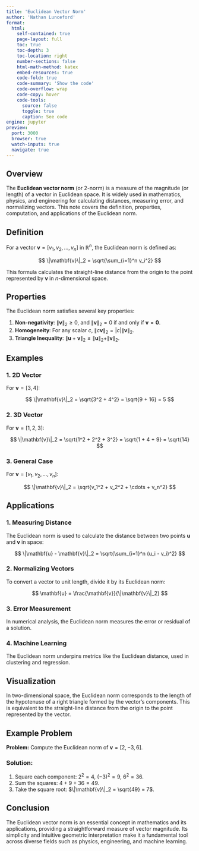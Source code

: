 ```yaml
---
title: 'Euclidean Vector Norm'
author: 'Nathan Lunceford'
format:
  html:
    self-contained: true
    page-layout: full
    toc: true
    toc-depth: 3
    toc-location: right
    number-sections: false
    html-math-method: katex
    embed-resources: true
    code-fold: true
    code-summary: 'Show the code'
    code-overflow: wrap
    code-copy: hover
    code-tools:
      source: false
      toggle: true
      caption: See code
engine: jupyter
preview:
  port: 3000
  browser: true
  watch-inputs: true
  navigate: true
---
```


## **Overview**

The **Euclidean vector norm** (or 2-norm) is a measure of the magnitude (or length) of a vector in Euclidean space. It is widely used in mathematics, physics, and engineering for calculating distances, measuring error, and normalizing vectors. This note covers the definition, properties, computation, and applications of the Euclidean norm.

## **Definition**

For a vector $\mathbf{v} = [v_1, v_2, \dots, v_n]$ in $\mathbb{R}^n$, the Euclidean norm is defined as:

$$
\|\mathbf{v}\|_2 = \sqrt{\sum_{i=1}^n v_i^2}
$$

This formula calculates the straight-line distance from the origin to the point represented by $\mathbf{v}$ in $n$-dimensional space.

## **Properties**

The Euclidean norm satisfies several key properties:

1. **Non-negativity**: $\|\mathbf{v}\|_2 \geq 0$, and $\|\mathbf{v}\|_2 = 0$ if and only if $\mathbf{v} = \mathbf{0}$.
2. **Homogeneity**: For any scalar $c$, $\|c \mathbf{v}\|_2 = |c| \|\mathbf{v}\|_2$.
3. **Triangle Inequality**: $\|\mathbf{u} + \mathbf{v}\|_2 \leq \|\mathbf{u}\|_2 + \|\mathbf{v}\|_2$.

## **Examples**

### **1. 2D Vector**

For $\mathbf{v} = [3, 4]$:

$$
\|\mathbf{v}\|_2 = \sqrt{3^2 + 4^2} = \sqrt{9 + 16} = 5
$$

### **2. 3D Vector**

For $\mathbf{v} = [1, 2, 3]$:

$$
\|\mathbf{v}\|_2 = \sqrt{1^2 + 2^2 + 3^2} = \sqrt{1 + 4 + 9} = \sqrt{14}
$$

### **3. General Case**

For $\mathbf{v} = [v_1, v_2, \dots, v_n]$:

$$
\|\mathbf{v}\|_2 = \sqrt{v_1^2 + v_2^2 + \cdots + v_n^2}
$$

## **Applications**

### **1. Measuring Distance**

The Euclidean norm is used to calculate the distance between two points $\mathbf{u}$ and $\mathbf{v}$ in space:

$$
\|\mathbf{u} - \mathbf{v}\|_2 = \sqrt{\sum_{i=1}^n (u_i - v_i)^2}
$$

### **2. Normalizing Vectors**

To convert a vector to unit length, divide it by its Euclidean norm:

$$
\mathbf{u} = \frac{\mathbf{v}}{\|\mathbf{v}\|_2}
$$

### **3. Error Measurement**

In numerical analysis, the Euclidean norm measures the error or residual of a solution.

### **4. Machine Learning**

The Euclidean norm underpins metrics like the Euclidean distance, used in clustering and regression.

## **Visualization**

In two-dimensional space, the Euclidean norm corresponds to the length of the hypotenuse of a right triangle formed by the vector's components. This is equivalent to the straight-line distance from the origin to the point represented by the vector.

## **Example Problem**

**Problem:** Compute the Euclidean norm of $\mathbf{v} = [2, -3, 6]$.

### **Solution:**

1. Square each component: $2^2 = 4$, $(-3)^2 = 9$, $6^2 = 36$.
2. Sum the squares: $4 + 9 + 36 = 49$.
3. Take the square root: $\|\mathbf{v}\|_2 = \sqrt{49} = 7$.

## **Conclusion**

The Euclidean vector norm is an essential concept in mathematics and its applications, providing a straightforward measure of vector magnitude. Its simplicity and intuitive geometric interpretation make it a fundamental tool across diverse fields such as physics, engineering, and machine learning.
